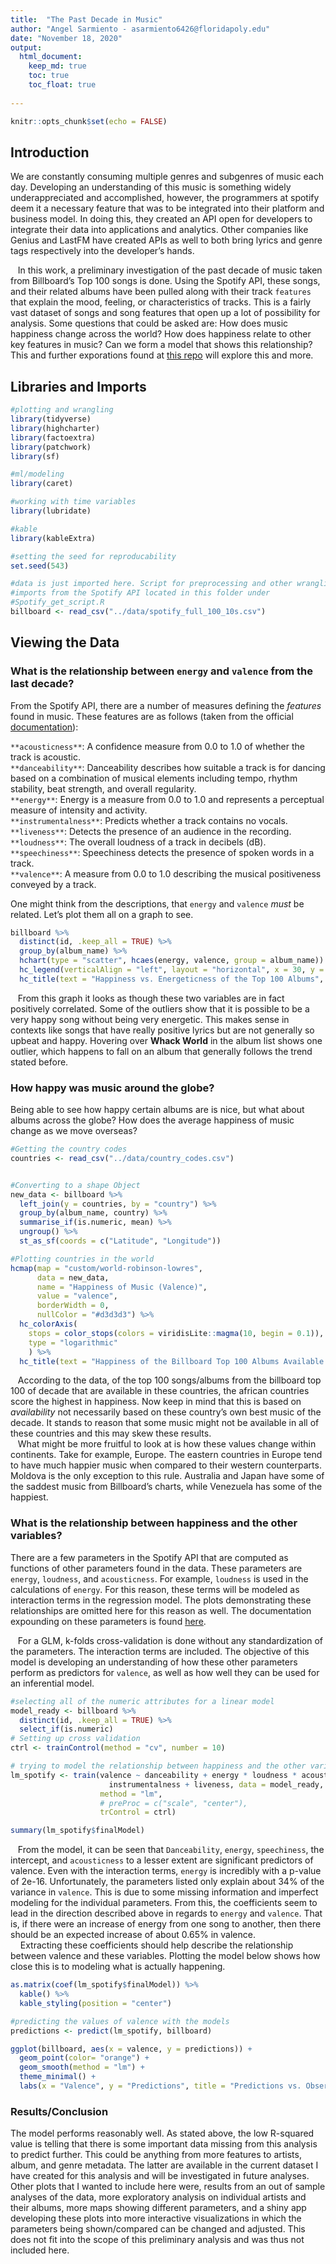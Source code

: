 ```yaml
---
title:  "The Past Decade in Music"
author: "Angel Sarmiento - asarmiento6426@floridapoly.edu"
date: "November 18, 2020"
output: 
  html_document:
    keep_md: true
    toc: true
    toc_float: true
  
---
```


<style type="text/css">

h1.title {
  font-size: 38px;
  color: DarkBlue;
  text-align: center;
}
h4.author { /* Header 4 - and the author and data headers use this too  */
    font-size: 18px;
  font-family: "Times New Roman", Times, serif;
  color: Black;
  text-align: center;
}
h4.date { /* Header 4 - and the author and data headers use this too  */
  font-size: 18px;
  font-family: "Times New Roman", Times, serif;
  color: Black;
  text-align: center;
}

</style>

```r
knitr::opts_chunk$set(echo = FALSE)
```

## Introduction

We are constantly consuming multiple genres and subgenres of music each day. Developing an understanding of this music is something widely underappreciated and accomplished, however, the programmers at spotify deem it a necessary feature that was to be integrated into their platform and business model. In doing this, they created an API open for developers to integrate their data into applications and analytics. Other companies like Genius and LastFM have created APIs as well to both bring lyrics and genre tags respectively into the developer's hands. 

|    In this work, a preliminary investigation of the past decade of music taken from Billboard's Top 100 songs is done. Using the Spotify API, these songs, and their related albums have been pulled along with their track `features` that explain the mood, feeling, or characteristics of tracks. This is a fairly vast dataset of songs and song features that open up a lot of possibility for analysis. Some questions that could be asked are: How does music happiness change across the world? How does happiness relate to other key features in music? Can we form a model that shows this relationship? This and further exporations found at [this repo](https://github.com/angel-sarmiento/the_past_decade_in_music) will explore this and more. 


## Libraries and Imports

```r
#plotting and wrangling
library(tidyverse)
library(highcharter)
library(factoextra)
library(patchwork)
library(sf)

#ml/modeling
library(caret)

#working with time variables
library(lubridate)

#kable
library(kableExtra)

#setting the seed for reproducability
set.seed(543)
```


```r
#data is just imported here. Script for preprocessing and other wrangling and 
#imports from the Spotify API located in this folder under
#Spotify_get_script.R
billboard <- read_csv("../data/spotify_full_100_10s.csv") 
```

## Viewing the Data  

### What is the relationship between `energy` and `valence` from the last decade? 

From the Spotify API, there are a number of measures defining the *features* found in music. These features are as follows (taken from the official [documentation](https://developer.spotify.com/documentation/web-api/reference/tracks/get-audio-features/)):

`**acousticness**`: A confidence measure from 0.0 to 1.0 of whether the track is acoustic.  
`**danceability**`: Danceability describes how suitable a track is for dancing based on a combination of musical elements including tempo, rhythm stability, beat strength, and overall regularity.  
`**energy**`:	Energy is a measure from 0.0 to 1.0 and represents a perceptual measure of intensity and activity.  
`**instrumentalness**`:	Predicts whether a track contains no vocals.  
`**liveness**`: Detects the presence of an audience in the recording.  
`**loudness**`: The overall loudness of a track in decibels (dB).  
`**speechiness**`: Speechiness detects the presence of spoken words in a track.  
`**valence**`: A measure from 0.0 to 1.0 describing the musical positiveness conveyed by a track.  

One might think from the descriptions, that `energy` and `valence` *must* be related. Let's plot them all on a graph to see. 

```r
billboard %>% 
  distinct(id, .keep_all = TRUE) %>% 
  group_by(album_name) %>%
  hchart(type = "scatter", hcaes(energy, valence, group = album_name)) %>% 
  hc_legend(verticalAlign = "left", layout = "horizontal", x = 30, y = 15, fontSize = "10px") %>% 
  hc_title(text = "Happiness vs. Energeticness of the Top 100 Albums", align = "center")
```

|    From this graph it looks as though these two variables are in fact positively correlated. Some of the outliers show that it is possible to be a very happy song without being very energetic. This makes sense in contexts like songs that have really positive lyrics but are not generally so upbeat and happy. Hovering over **Whack World** in the album list shows one outlier, which happens to fall on an album that generally follows the trend stated before. 

### How happy was music around the globe? 

Being able to see how happy certain albums are is nice, but what about albums across the globe? How does the average happiness of music change as we move overseas? 

```r
#Getting the country codes
countries <- read_csv("../data/country_codes.csv")


#Converting to a shape Object
new_data <- billboard %>% 
  left_join(y = countries, by = "country") %>% 
  group_by(album_name, country) %>% 
  summarise_if(is.numeric, mean) %>% 
  ungroup() %>% 
  st_as_sf(coords = c("Latitude", "Longitude"))

#Plotting countries in the world
hcmap(map = "custom/world-robinson-lowres",
      data = new_data,
      name = "Happiness of Music (Valence)",
      value = "valence",
      borderWidth = 0,
      nullColor = "#d3d3d3") %>%
  hc_colorAxis(
    stops = color_stops(colors = viridisLite::magma(10, begin = 0.1)),
    type = "logarithmic"
    ) %>% 
  hc_title(text = "Happiness of the Billboard Top 100 Albums Available Around the World")
```

|    According to the data, of the top 100 songs/albums from the billboard top 100 of decade that are available in these countries, the african countries score the highest in happiness. Now keep in mind that this is based on *availability* not necessarily based on these country's own best music of the decade. It stands to reason that some music might not be available in all of these countries and this may skew these results. 

|    What might be more fruitful to look at is how these values change within continents. Take for example, Europe. The eastern countries in Europe tend to have much happier music when compared to their western counterparts. Moldova is the only exception to this rule. Australia and Japan have some of the saddest music from Billboard's charts, while Venezuela has some of the happiest.

### What is the relationship between happiness and the other variables? 



There are a few parameters in the Spotify API that are computed as functions of other parameters found in the data. These parameters are `energy`, `loudness`, and `acousticness`. For example, `loudness` is used in the calculations of `energy`. For this reason, these terms will be modeled as interaction terms in the regression model. The plots demonstrating these relationships are omitted here for this reason as well. The documentation expounding on these parameters is found [here](https://developer.spotify.com/documentation/web-api/reference/tracks/get-audio-features/).

|    For a GLM, k-folds cross-validation is done without any standardization of the parameters. The interaction terms are included. The objective of this model is developing an understanding of how these other parameters perform as predictors for `valence`, as well as how well they can be used for an inferential model.

```r
#selecting all of the numeric attributes for a linear model
model_ready <- billboard %>% 
  distinct(id, .keep_all = TRUE) %>% 
  select_if(is.numeric) 
# Setting up cross validation
ctrl <- trainControl(method = "cv", number = 10)

# trying to model the relationship between happiness and the other variables
lm_spotify <- train(valence ~ danceability + energy * loudness * acousticness + speechiness + 
                      instrumentalness + liveness, data = model_ready,
                    method = "lm",
                    # preProc = c("scale", "center"),
                    trControl = ctrl)
```

```r
summary(lm_spotify$finalModel)
```

|    From the model, it can be seen that `Danceability`, `energy`, `speechiness`, the intercept, and `acousticness` to a lesser extent are significant predictors of valence. Even with the interaction terms, `energy` is incredibly with a p-value of 2e-16. Unfortunately, the parameters listed only explain about 34% of the variance in `valence`. This is due to some missing information and imperfect modeling for the individual parameters. From this, the coefficients seem to lead in the direction described above in regards to `energy` and `valence`. That is, if there were an increase of energy from one song to another, then there should be an expected increase of about 0.65% in valence. 

|     Extracting these coefficients should help describe the relationship between valence and these variables. Plotting the model below shows how close this is to modeling what is actually happening.  


```r
as.matrix(coef(lm_spotify$finalModel)) %>% 
  kable() %>%
  kable_styling(position = "center")
```

```r
#predicting the values of valence with the models
predictions <- predict(lm_spotify, billboard)

ggplot(billboard, aes(x = valence, y = predictions)) +
  geom_point(color= "orange") +
  geom_smooth(method = "lm") +
  theme_minimal() +
  labs(x = "Valence", y = "Predictions", title = "Predictions vs. Observations of Happiness in Music")
```

### Results/Conclusion

The model performs reasonably well. As stated above, the low R-squared value is telling that there is some important data missing from this analysis to predict further. This could be anything from more features to artists, album, and genre metadata. The latter are available in the current dataset I have created for this analysis and will be investigated in future analyses. Other plots that I wanted to include here were, results from an out of sample analyses of the data, more exploratory analysis on individual artists and their albums, more maps showing different parameters, and a shiny app developing these plots into more interactive visualizations in which the parameters being shown/compared can be changed and adjusted. This does not fit into the scope of this preliminary analysis and was thus not included here.


